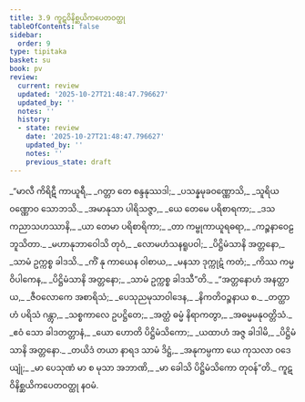```yaml
---
title: 3.9 ကူဋဝိနိစ္ဆယိကပေတဝတ္ထု
tableOfContents: false
sidebar:
  order: 9
type: tipitaka
basket: su
book: pv
review:
  current: review
  updated: '2025-10-27T21:48:47.796627'
  updated_by: ''
  notes: ''
  history:
  - state: review
    date: '2025-10-27T21:48:47.796627'
    updated_by: ''
    notes: ''
    previous_state: draft
---
```



<ReviewStatus review={frontmatter.review} showDetails={true} />

<HypothesisAnnotation frontmatter={frontmatter} />

<DynamicBreadcrumb />

<Division number="499" book="pv" e="ch" v="19" p="179">

<Paragraph number="541" type="verses" book="pv">
_“မာလီ ကိရိဋီ ကာယူရီ,_  
_ဂတ္တာ တေ စန္ဒနုဿဒါ;_  
_ပသန္နမုခဝဏ္ဏောသိ,_  
_သူရိယဝဏ္ဏောဝ သောဘသိ._  

</Paragraph>

</Division>
<Division number="500" book="pv" e="ch" v="19" p="179">

<Paragraph number="542" type="verses" book="pv">
_အမာနုသာ ပါရိသဇ္ဇာ,_  
_ယေ တေမေ ပရိစာရကာ;_  
_ဒသ ကညာသဟဿာနိ,_  
_ယာ တေမာ ပရိစာရိကာ;_  
_တာ ကမ္ဗုကာယူရဓရာ,_  
_ကဉ္စနာဝေဠဘူသိတာ._  

</Paragraph>

</Division>
<Division number="501" book="pv" e="ch" v="19" p="179">

<Paragraph number="543" type="verses" book="pv">
_မဟာနုဘာဝေါသိ တုဝံ,_  
_လောမဟံသနရူပဝါ;_  
_ပိဋ္ဌိမံသာနိ အတ္တနော,_  
_သာမံ ဥက္ကစ္စ ခါဒသိ._  

</Paragraph>

</Division>
<Division number="502" book="pv" e="ch" v="19" p="179">

<Paragraph number="544" type="verses" book="pv">
_ကိံ နု ကာယေန ဝါစာယ,_  
_မနသာ ဒုက္ကုဋံ ကတံ;_  
_ကိဿ ကမ္မဝိပါကေန,_  
_ပိဋ္ဌိမံသာနိ အတ္တနော;_  
_သာမံ ဥက္ကစ္စ ခါဒသီ”တိ._  

</Paragraph>

</Division>
<Division number="503" book="pv" e="ch" v="19" p="179">

<Paragraph number="545" type="verses" book="pv">
_“အတ္တနောဟံ အနတ္ထာယ,_  
_ဇီဝလောကေ အစာရိသံ;_  
_ပေသုညမုသာဝါဒေန,_  
_နိကတိဝဉ္စနာယ စ._  

</Paragraph>

</Division>
<Division number="504" book="pv" e="ch" v="19" p="179">

<Paragraph number="546" type="verses" book="pv">
_တတ္ထာဟံ ပရိသံ ဂန္တွာ,_  
_သစ္စကာလေ ဥပဋ္ဌိတေ;_  
_အတ္ထံ ဓမ္မံ နိရာကတွာ,_  
_အဓမ္မမနုဝတ္တိသံ._  

</Paragraph>

</Division>
<Division number="505" book="pv" e="ch" v="19" p="179">

<Paragraph number="547" type="verses" book="pv">
_ဧဝံ သော ခါဒတတ္တာနံ,_  
_ယော ဟောတိ ပိဋ္ဌိမံသိကော;_  
_ယထာဟံ အဇ္ဇ ခါဒါမိ,_  
_ပိဋ္ဌိမံသာနိ အတ္တနော._  

</Paragraph>

</Division>
<Division number="506" book="pv" e="ch" v="19" p="179">

<Paragraph number="548" type="verses" book="pv">
_တယိဒံ တယာ နာရဒ သာမံ ဒိဋ္ဌံ,_  
_အနုကမ္ပကာ ယေ ကုသလာ ဝဒေယျုံ;_  
_မာ ပေသုဏံ မာ စ မုသာ အဘာဏိ,_  
_မာ ခေါသိ ပိဋ္ဌိမံသိကော တုဝန်”တိ._  


</Paragraph>
</Division>

<Paragraph number="549" type="center" book="pv">
ကူဋဝိနိစ္ဆယိကပေတဝတ္ထု နဝမံ.
</Paragraph>